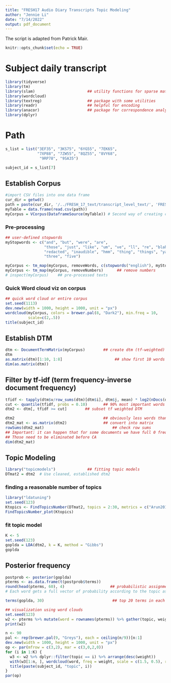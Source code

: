 ```yaml
---
title: "FRESH17 Audio Diary Transcripts Topic Modeling"
author: "Jennie Li"
date: "7/14/2022"
output: pdf_document
---
```


The script is adapted from Patrick Mair. 

```r
knitr::opts_chunk$set(echo = TRUE)
```

# Subject daily transcript 

```r
library(tidyverse)
library(tm)               
library(slam)                       ## utility functions for sparse matrices 
library(wordcloud)
library(textreg)                    ## package with some utilities
library(readr)                      ## helpful for encoding
library(anacor)                     ## package for correspondence analysis 
library(dplyr)
```

# Path
```r
s_list = list("3EF35", "3KS75", "6YG55", "7EK65", 
              "7XP88", "7ZW55", "8QZ55", "8VY68",  
               "9RP78", "9SA35")

subject_id = s_list[7]
```


## Establish Corpus
```r
#import CSV files into one data frame
cur_dir = getwd()
path = paste(cur_dir, '/../FRESH_17_text/transcript_level_text/', 'FRESH_17_', subject_id, '_dailyText.csv', sep='')
myTable = data.frame(read.csv(path))
myCorpus = VCorpus(DataframeSource(myTable)) # Second way of creating corpus
```


### Pre-processing
```r
## user-defined stopwords
myStopwords <- c("and", "but", "were", "are",
                 "those", "just", "like", "um", "ve", "ll", "re", "blah",
                 "redacted", "inaudible", "hmm", "thing", "things", "yada", "yeah",
                 "three", "five")

myCorpus <- tm_map(myCorpus, removeWords, c(stopwords("english"), myStopwords))  ## remove default and user-defined stopwords
myCorpus <- tm_map(myCorpus, removeNumbers)      ## remove numbers 
# inspect(myCorpus)    ## pre-processed texts
```



### Quick Word cloud viz on corpus
```r
## quick word cloud or entire corpus
set.seed(1113)
dev.new(width = 1000, height = 1000, unit = "px")
wordcloud(myCorpus, colors = brewer.pal(8, "Dark2"), min.freq = 10, 
          scale=c(2,.5))
title(subject_id)
```

## Establish DTM
```r
dtm <- DocumentTermMatrix(myCorpus)        ## create dtm (tf-weighted)
dtm
as.matrix(dtm)[1:10, 1:8]                       ## show first 10 words   
dim(as.matrix(dtm))
```


## Filter by tf-idf (term frequency-inverse document frequency)
```r
tfidf <- tapply(dtm$v/row_sums(dtm)[dtm$i], dtm$j, mean) * log2(nDocs(dtm)/col_sums(dtm > 0))
cut <- quantile(tfidf, probs = 0.10)       ## 90% most important words
dtm2 <- dtm[, tfidf >= cut]        ## subset tf weighted DTM

dtm2                                       ## obviously less words than in original DTM
dtm2_mat <- as.matrix(dtm2)                ## convert into matrix
rowSums(dtm2_mat)                              ## check row sums
## Important: it can happen that for some documents we have full 0 frequencies. 
## Those need to be eliminated before CA
dim(dtm2_mat)
```


## Topic Modeling 

```r
library("topicmodels")              ## fitting topic models
DTmat2 = dtm2  # Use cleaned, established dtm2
```

### finding a reasonable number of topics
```r
library("ldatuning")
set.seed(123)
Ktopics <- FindTopicsNumber(DTmat2, topics = 2:30, metrics = c("Arun2010", "CaoJuan2009", "Griffiths2004", "Deveaud2014"))
FindTopicsNumber_plot(Ktopics)
```

### fit topic model
```r
K <- 5
set.seed(123)
goplda = LDA(dtm2, k = K, method = "Gibbs")
goplda
```

## Posterior frequency 
```r
postprob <- posterior(goplda)
pterms <- as.data.frame(t(postprob$terms))
round(head(pterms, 60), 4)                    ## probabilistic assignments of words to clusters
# Each word gets a full vector of probability according to the topic assignments.
```


```r
terms(goplda, 30)                              ## top 20 terms in each topic
```


```r
## visualization using word clouds
set.seed(123)
w2 <- pterms %>% mutate(word = rownames(pterms)) %>% gather(topic, weight, -word)
print(w2)

n <- 90
pal <- rep(brewer.pal(9, "Greys"), each = ceiling(n/9))[n:1]
dev.new(width = 1000, height = 1000, unit = "px")
op <- par(mfrow = c(3,2), mar = c(3,0,2,0))
for (i in 1:K) {
  w3 <- w2 %>% dplyr::filter(topic == i) %>% arrange(desc(weight))
  with(w3[1:n, ], wordcloud(word, freq = weight, scale = c(1.5, 0.5), random.order = FALSE, ordered.colors = TRUE, colors = pal))
  title(paste(subject_id, "topic", i))
}
par(op)
```











